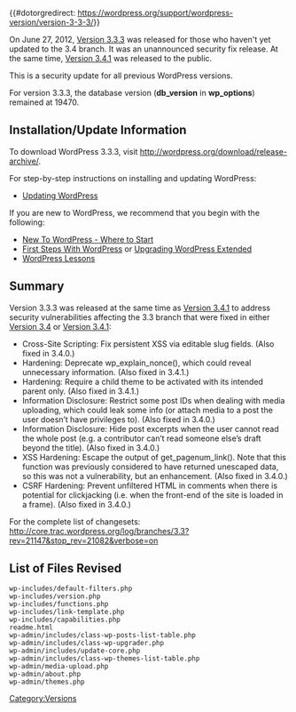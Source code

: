 {{#dotorgredirect: https://wordpress.org/support/wordpress-version/version-3-3-3/}}
{{Languages|
{{en|Version 3.3.3}}
}}

On June 27, 2012, [[Version 3.3.3]] was released for those who haven't yet updated to the 3.4 branch.  It was an unannounced security fix release.  At the same time, [[Version 3.4.1]] was released to the public.

This is a security update for all previous WordPress versions.

For version 3.3.3, the database version ('''db_version''' in '''wp_options''') remained at 19470.

==Installation/Update Information==
To download WordPress 3.3.3, visit http://wordpress.org/download/release-archive/.

For step-by-step instructions on installing and updating WordPress:
* [[Updating WordPress]]

If you are new to WordPress, we recommend that you begin with the following:
* [[New To WordPress - Where to Start]]
* [[First Steps With WordPress]] or [[Upgrading WordPress Extended]]
* [[WordPress Lessons]]

== Summary ==
Version 3.3.3 was released at the same time as [[Version 3.4.1]] to address security vulnerabilities affecting the 3.3 branch that were fixed in either [[Version 3.4]] or [[Version 3.4.1]]:

* Cross-Site Scripting: Fix persistent XSS via editable slug fields. (Also fixed in 3.4.0.)
* Hardening: Deprecate wp_explain_nonce(), which could reveal unnecessary information. (Also fixed in 3.4.1.)
* Hardening: Require a child theme to be activated with its intended parent only. (Also fixed in 3.4.1.)
* Information Disclosure: Restrict some post IDs when dealing with media uploading, which could leak some info (or attach media to a post the user doesn’t have privileges to). (Also fixed in 3.4.0.)
* Information Disclosure: Hide post excerpts when the user cannot read the whole post (e.g. a contributor can’t read someone else’s draft beyond the title). (Also fixed in 3.4.0.)
* XSS Hardening: Escape the output of get_pagenum_link(). Note that this function was previously considered to have returned unescaped data, so this was not a vulnerability, but an enhancement. (Also fixed in 3.4.0.)
* CSRF Hardening: Prevent unfiltered HTML in comments when there is potential for clickjacking (i.e. when the front-end of the site is loaded in a frame). (Also fixed in 3.4.0.)

For the complete list of changesets: http://core.trac.wordpress.org/log/branches/3.3?rev=21147&stop_rev=21082&verbose=on

==List of Files Revised==
<pre>
wp-includes/default-filters.php
wp-includes/version.php
wp-includes/functions.php
wp-includes/link-template.php
wp-includes/capabilities.php
readme.html
wp-admin/includes/class-wp-posts-list-table.php
wp-admin/includes/class-wp-upgrader.php
wp-admin/includes/update-core.php
wp-admin/includes/class-wp-themes-list-table.php
wp-admin/media-upload.php
wp-admin/about.php
wp-admin/themes.php
</pre>

{{Versions}}

[[Category:Versions]]